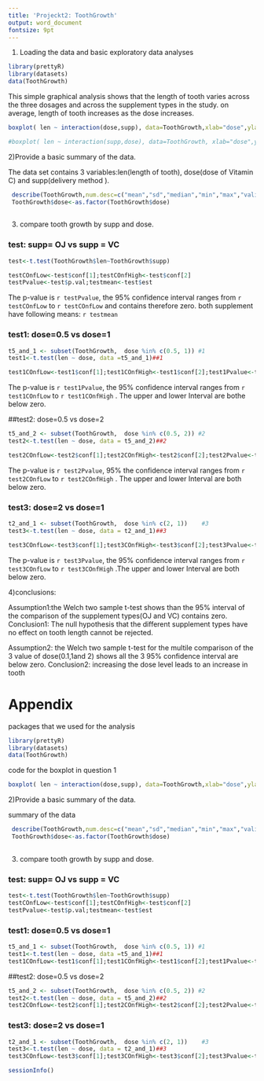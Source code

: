```yaml
---
title: 'Projeckt2: ToothGrowth'
output: word_document
fontsize: 9pt
---
```


 1) Loading the data and  basic exploratory data analyses 
```r
library(prettyR)
library(datasets)
data(ToothGrowth)

```


This simple  graphical analysis shows that the length of tooth varies across the three dosages  and across the supplement types in the study. on average, length of tooth increases as the dose increases.

```r
boxplot( len ~ interaction(dose,supp), data=ToothGrowth,xlab="dose",ylab="length" )

#boxplot( len ~ interaction(supp,dose), data=ToothGrowth, xlab="dose",ylab="length")
```


2)Provide a basic summary of the data.

 The data set contains 3 variables:len(length of tooth), dose(dose of Vitamin C) and supp(delivery method ). 

```r
 describe(ToothGrowth,num.desc=c("mean","sd","median","min","max","valid.n"))
 ToothGrowth$dose<-as.factor(ToothGrowth$dose)
 
```



 3) compare tooth growth by supp and dose. 

### test: supp= OJ vs supp = VC
```r
test<-t.test(ToothGrowth$len~ToothGrowth$supp)

```

```r
testCOnfLow<-test$conf[1];testCOnfHigh<-test$conf[2]
testPvalue<-test$p.val;testmean<-test$est
````

The p-value is `r testPvalue`, the 95% confidence interval ranges from `r testCOnfLow`  to  `r testCOnfLow`  and contains therefore zero. both supplement have following
means: `r testmean`


### test1: dose=0.5 vs dose=1
```r
t5_and_1 <- subset(ToothGrowth,  dose %in% c(0.5, 1)) #1
test1<-t.test(len ~ dose, data =t5_and_1)##1

```


```r
test1COnfLow<-test1$conf[1];test1COnfHigh<-test1$conf[2];test1Pvalue<-test1$p.val

```

The p-value is `r test1Pvalue`, the 95% confidence interval ranges from `r test1COnfLow`  to  `r test1COnfHigh` . The upper and lower Interval are bothe below zero. 



##test2: dose=0.5 vs dose=2
```r
t5_and_2 <- subset(ToothGrowth,  dose %in% c(0.5, 2)) #2
test2<-t.test(len ~ dose, data = t5_and_2)##2
```


```r
test2COnfLow<-test2$conf[1];test2COnfHigh<-test2$conf[2];test2Pvalue<-test2$p.val

```

The p-value is `r test2Pvalue`, 95% the confidence interval ranges from `r test2COnfLow`  to  `r test2COnfHigh` . The upper and lower Interval are both below zero. 


### test3: dose=2 vs dose=1
```r
t2_and_1 <- subset(ToothGrowth,  dose %in% c(2, 1))    #3
test3<-t.test(len ~ dose, data = t2_and_1)##3

```

```r
test3COnfLow<-test3$conf[1];test3COnfHigh<-test3$conf[2];test3Pvalue<-test3$p.val

```
 
 The p-value is `r test3Pvalue`, the 95%  confidence interval ranges from `r test3COnfLow`  to  `r test3COnfHigh` .The upper and lower Interval are both below zero. 


4)conclusions:

Assumption1:the Welch two sample t-test shows than the 95% interval of the comparison of the supplement types(OJ and VC) contains zero.
Conclusion1: The null hypothesis that the different supplement types have no effect on tooth length cannot be rejected.

Assumption2: the Welch two sample t-test for the multile comparison of the 3 value of dose(0.1,1and 2) shows all the 3 95% confidence interval are below zero.
Conclusion2: increasing the dose level leads to an increase in tooth 










# Appendix


packages that we used for the analysis 
```r
library(prettyR)
library(datasets)
data(ToothGrowth)

```



code for the boxplot in  question 1
```r
boxplot( len ~ interaction(dose,supp), data=ToothGrowth,xlab="dose",ylab="length" )

```


2)Provide a basic summary of the data.

summary of the data
```r
 describe(ToothGrowth,num.desc=c("mean","sd","median","min","max","valid.n"))
 ToothGrowth$dose<-as.factor(ToothGrowth$dose)
 
```



 3) compare tooth growth by supp and dose. 

### test: supp= OJ vs supp = VC
```r
test<-t.test(ToothGrowth$len~ToothGrowth$supp)
testCOnfLow<-test$conf[1];testCOnfHigh<-test$conf[2]
testPvalue<-test$p.val;testmean<-test$est
````


### test1: dose=0.5 vs dose=1
```r
t5_and_1 <- subset(ToothGrowth,  dose %in% c(0.5, 1)) #1
test1<-t.test(len ~ dose, data =t5_and_1)##1
test1COnfLow<-test1$conf[1];test1COnfHigh<-test1$conf[2];test1Pvalue<-test1$p.val

```


##test2: dose=0.5 vs dose=2
```r
t5_and_2 <- subset(ToothGrowth,  dose %in% c(0.5, 2)) #2
test2<-t.test(len ~ dose, data = t5_and_2)##2
test2COnfLow<-test2$conf[1];test2COnfHigh<-test2$conf[2];test2Pvalue<-test2$p.val

```


### test3: dose=2 vs dose=1
```r
t2_and_1 <- subset(ToothGrowth,  dose %in% c(2, 1))    #3
test3<-t.test(len ~ dose, data = t2_and_1)##3
test3COnfLow<-test3$conf[1];test3COnfHigh<-test3$conf[2];test3Pvalue<-test3$p.val

```
 

```r
sessionInfo()
```

